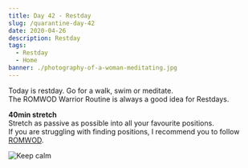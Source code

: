 ```yaml
---
title: Day 42 - Restday
slug: /quarantine-day-42
date: 2020-04-26
description: Restday
tags:
  - Restday
  - Home
banner: ./photography-of-a-woman-meditating.jpg
---
```


Today is restday. Go for a walk, swim or meditate.<br/>
The ROMWOD Warrior Routine is always a good idea for Restdays.

**40min stretch**<br/>
Stretch as passive as possible into all your favourite positions.<br/>
If you are struggling with finding positions, I recommend you to follow [ROMWOD](https://romwod.com/).

![Keep calm](./photography-of-a-woman-meditating.jpg)
